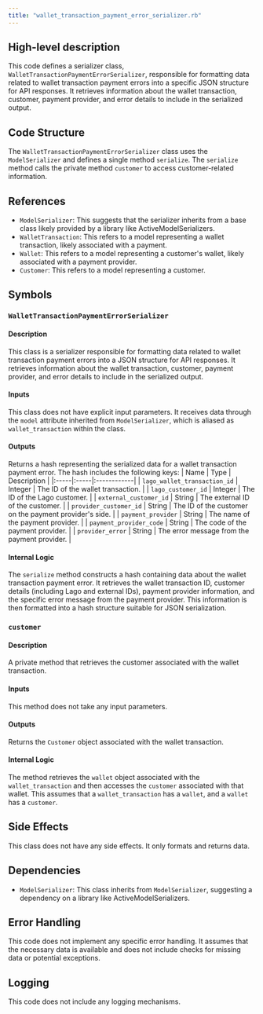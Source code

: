 ```yaml
---
title: "wallet_transaction_payment_error_serializer.rb"
---
```


## High-level description
This code defines a serializer class, `WalletTransactionPaymentErrorSerializer`, responsible for formatting data related to wallet transaction payment errors into a specific JSON structure for API responses. It retrieves information about the wallet transaction, customer, payment provider, and error details to include in the serialized output. 

## Code Structure
The `WalletTransactionPaymentErrorSerializer` class uses the `ModelSerializer` and defines a single method `serialize`. The `serialize` method calls the private method `customer` to access customer-related information.

## References
- `ModelSerializer`: This suggests that the serializer inherits from a base class likely provided by a library like ActiveModelSerializers.
- `WalletTransaction`: This refers to a model representing a wallet transaction, likely associated with a payment.
- `Wallet`: This refers to a model representing a customer's wallet, likely associated with a payment provider.
- `Customer`: This refers to a model representing a customer.

## Symbols

### `WalletTransactionPaymentErrorSerializer`
#### Description
This class is a serializer responsible for formatting data related to wallet transaction payment errors into a JSON structure for API responses. It retrieves information about the wallet transaction, customer, payment provider, and error details to include in the serialized output.

#### Inputs
This class does not have explicit input parameters. It receives data through the `model` attribute inherited from `ModelSerializer`, which is aliased as `wallet_transaction` within the class.

#### Outputs
Returns a hash representing the serialized data for a wallet transaction payment error. The hash includes the following keys:
| Name | Type | Description |
|:-----|:-----|:------------|
| `lago_wallet_transaction_id` | Integer | The ID of the wallet transaction. |
| `lago_customer_id` | Integer | The ID of the Lago customer. |
| `external_customer_id` | String | The external ID of the customer. |
| `provider_customer_id` | String | The ID of the customer on the payment provider's side. |
| `payment_provider` | String | The name of the payment provider. |
| `payment_provider_code` | String | The code of the payment provider. |
| `provider_error` | String | The error message from the payment provider. |

#### Internal Logic
The `serialize` method constructs a hash containing data about the wallet transaction payment error. It retrieves the wallet transaction ID, customer details (including Lago and external IDs), payment provider information, and the specific error message from the payment provider. This information is then formatted into a hash structure suitable for JSON serialization.

### `customer`
#### Description
A private method that retrieves the customer associated with the wallet transaction.

#### Inputs
This method does not take any input parameters.

#### Outputs
Returns the `Customer` object associated with the wallet transaction.

#### Internal Logic
The method retrieves the `wallet` object associated with the `wallet_transaction` and then accesses the `customer` associated with that wallet. This assumes that a `wallet_transaction` has a `wallet`, and a `wallet` has a `customer`.

## Side Effects
This class does not have any side effects. It only formats and returns data.

## Dependencies
- `ModelSerializer`: This class inherits from `ModelSerializer`, suggesting a dependency on a library like ActiveModelSerializers.

## Error Handling
This code does not implement any specific error handling. It assumes that the necessary data is available and does not include checks for missing data or potential exceptions.

## Logging
This code does not include any logging mechanisms.
